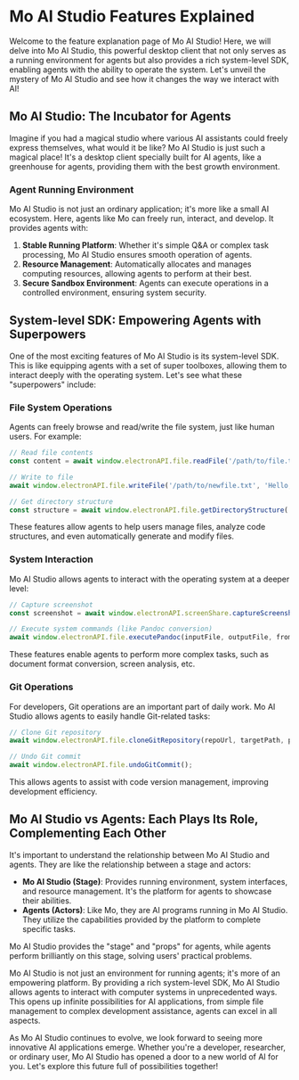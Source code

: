 # Mo AI Studio Features Explained

Welcome to the feature explanation page of Mo AI Studio! Here, we will delve into Mo AI Studio, this powerful desktop client that not only serves as a running environment for agents but also provides a rich system-level SDK, enabling agents with the ability to operate the system. Let's unveil the mystery of Mo AI Studio and see how it changes the way we interact with AI!

## Mo AI Studio: The Incubator for Agents

Imagine if you had a magical studio where various AI assistants could freely express themselves, what would it be like? Mo AI Studio is just such a magical place! It's a desktop client specially built for AI agents, like a greenhouse for agents, providing them with the best growth environment.

### Agent Running Environment

Mo AI Studio is not just an ordinary application; it's more like a small AI ecosystem. Here, agents like Mo can freely run, interact, and develop. It provides agents with:

1. **Stable Running Platform**: Whether it's simple Q&A or complex task processing, Mo AI Studio ensures smooth operation of agents.
2. **Resource Management**: Automatically allocates and manages computing resources, allowing agents to perform at their best.
3. **Secure Sandbox Environment**: Agents can execute operations in a controlled environment, ensuring system security.

## System-level SDK: Empowering Agents with Superpowers

One of the most exciting features of Mo AI Studio is its system-level SDK. This is like equipping agents with a set of super toolboxes, allowing them to interact deeply with the operating system. Let's see what these "superpowers" include:

### File System Operations

Agents can freely browse and read/write the file system, just like human users. For example:

```javascript
// Read file contents
const content = await window.electronAPI.file.readFile('/path/to/file.txt');

// Write to file
await window.electronAPI.file.writeFile('/path/to/newfile.txt', 'Hello, Mo AI Studio!');

// Get directory structure
const structure = await window.electronAPI.file.getDirectoryStructure('/path/to/directory');
```

These features allow agents to help users manage files, analyze code structures, and even automatically generate and modify files.

### System Interaction

Mo AI Studio allows agents to interact with the operating system at a deeper level:

```javascript
// Capture screenshot
const screenshot = await window.electronAPI.screenShare.captureScreenshot(sourceId);

// Execute system commands (like Pandoc conversion)
await window.electronAPI.file.executePandoc(inputFile, outputFile, fromFormat, toFormat);
```

These features enable agents to perform more complex tasks, such as document format conversion, screen analysis, etc.

### Git Operations

For developers, Git operations are an important part of daily work. Mo AI Studio allows agents to easily handle Git-related tasks:

```javascript
// Clone Git repository
await window.electronAPI.file.cloneGitRepository(repoUrl, targetPath, progressCallback);

// Undo Git commit
await window.electronAPI.file.undoGitCommit();
```

This allows agents to assist with code version management, improving development efficiency.

## Mo AI Studio vs Agents: Each Plays Its Role, Complementing Each Other

It's important to understand the relationship between Mo AI Studio and agents. They are like the relationship between a stage and actors:

- **Mo AI Studio (Stage)**: Provides running environment, system interfaces, and resource management. It's the platform for agents to showcase their abilities.
- **Agents (Actors)**: Like Mo, they are AI programs running in Mo AI Studio. They utilize the capabilities provided by the platform to complete specific tasks.

Mo AI Studio provides the "stage" and "props" for agents, while agents perform brilliantly on this stage, solving users' practical problems.

Mo AI Studio is not just an environment for running agents; it's more of an empowering platform. By providing a rich system-level SDK, Mo AI Studio allows agents to interact with computer systems in unprecedented ways. This opens up infinite possibilities for AI applications, from simple file management to complex development assistance, agents can excel in all aspects.

As Mo AI Studio continues to evolve, we look forward to seeing more innovative AI applications emerge. Whether you're a developer, researcher, or ordinary user, Mo AI Studio has opened a door to a new world of AI for you. Let's explore this future full of possibilities together!